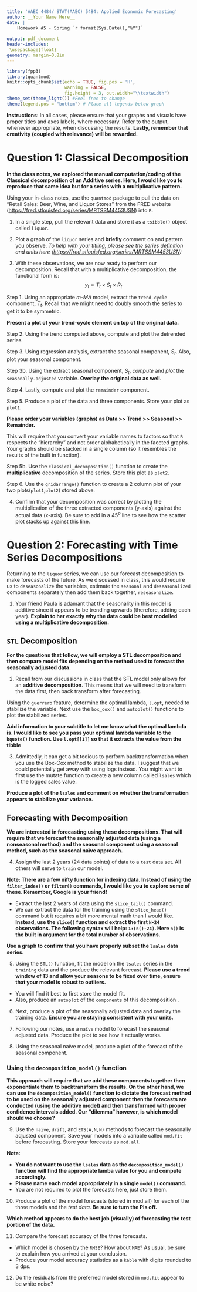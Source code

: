 ```yaml
---
title: 'AAEC 4484/ STAT(AAEC) 5484: Applied Economic Forecasting'
author: __Your Name Here__
date: |
    Homework #5 - Spring `r format(Sys.Date(),"%Y")`
     
output: pdf_document
header-includes:
 \usepackage{float}
geometry: margin=0.8in
---
```


```r
library(fpp3)
library(quantmod)
knitr::opts_chunk$set(echo = TRUE, fig.pos = 'H',
                      warning = FALSE,
                      fig.height = 3, out.width="\\textwidth") 
theme_set(theme_light()) #Feel free to change
theme(legend.pos = "bottom") # Place all legends below graph
```

**Instructions**: In all cases, please ensure that your graphs and visuals have proper titles and axes labels, where necessary. Refer to the output, whenever appropriate, when discussing the results. **Lastly, remember that creativity (coupled with relevance) will be rewarded.**


# Question 1: Classical Decomposition

**In the class notes, we explored the manual computation/coding of the Classical decomposition of an Additive series. Here, I would like you to reproduce that same idea but for a series with a multiplicative pattern.**

Using your in-class notes, use the `quantmod` package to pull the data on "Retail Sales: Beer, Wine, and Liquor Stores" from the FRED website (<https://fred.stlouisfed.org/series/MRTSSM4453USN>) into `R`. 

1. In a single step, pull the relevant data and store it as a `tsibble()` object called `liquor`. 



2. Plot a graph of the `liquor` series and **briefly** comment on and pattern you observe. 
*To help with your titling, please see the series definition and units here (<https://fred.stlouisfed.org/series/MRTSSM4453USN>)* 



3. With these observations, we are now ready to perform our decomposition. Recall that with a multiplicative decomposition, the functional form is:
$$y_t = T_t \times S_t \times R_t $$

Step 1. Using an appropriate *m-MA* model, extract the `trend-cycle` component, $T_t$. Recall that we might need to doubly smooth the series to get it to be symmetric.

**Present a plot of your trend-cycle element on top of the original data.**



Step 2. Using the trend computed above, compute and plot the detrended series



Step 3. Using regression analysis, extract the seasonal component, $S_t$. Also, plot your seasonal component.



Step 3b. Using the extract seasonal component, $S_t$, *compute* and *plot* the `seasonally-adjusted` variable. **Overlay the original data as well.**



Step 4. Lastly, compute and plot the `remainder` component.



Step 5. Produce a plot of the data and three components. Store your plot as `plot1`.

**Please order your variables (graphs) as Data >> Trend >> Seasonal >> Remainder.** 

This will require that you convert your variable names to factors so that `R` respects the "hierarchy" and not order alphabetically in the faceted graphs. Your graphs should be stacked in a single column (so it resembles the results of the built in function).


Step 5b. Use the `classical_decomposition()` function to create the **multiplicative** decomposition of the series. Store this plot as `plot2`.



Step 6. Use the `gridarrange()` function to create a 2 column plot of your two plots(`plot1`,`plot2`) stored above.




4. Confirm that your decomposition was correct by plotting the multiplication of the three extracted components (y-axis) against the actual data (x-axis). Be sure to add in a $45^o$ line to see how the scatter plot stacks up against this line.




\newpage

# Question 2: Forecasting with Time Series Decompositions

Returning to the `liquor` series, we can use our forecast decomposition to make forecasts of the future. As we discussed in class, this would require us to `deseasonalize` the variables, estimate the `seasonal` and `deseasonalized` components separately then add them back together, `reseasonalize`.

1. Your friend Paula is adamant that the seasonality in this model is additive since it appears to be trending upwards (therefore, adding each year). **Explain to her exactly why the data could be best modelled using a multiplicative decomposition.**


## `STL` Decomposition

**For the questions that follow, we will employ a STL decomposition and then compare model fits depending on the method used to forecast the seasonally adjusted data.**

2. Recall from our discussions in class that the STL model only allows for an **additive decomposition**. This means that we will need to transform the data first, then back transform after forecasting. 

Using the `guerrero` feature, determine the optimal lambda, `l.opt`, needed to stabilize the variable. Next use the `box_cox()` and `autoplot()` functions to plot the stabilized series. 

**Add information to your subtitle to let me know what the optimal lambda is. I would like to see you pass your optimal lambda variable to the `bquote()` function. Use `l.opt[[1]]` so that it extracts the value from the tibble**



3. Admittedly, it can get a bit tedious to perform backtransformation when you use the Box-Cox method to stabilize the data. I suggest that we could potentially get away with using logs instead. You might want to first use the mutate function to create a new column called `lsales` which is the logged sales value.

**Produce a plot of the `lsales` and comment on whether the transformation appears to stabilize your variance.**



## Forecasting with Decomposition

**We are interested in forecasting using these decompositions. That will require that we forecast the seasonally adjusted data (using a nonseasonal method) and the seasonal component using a seasonal method, such as the seasonal naïve approach.**

4. Assign the last 2 years (24 data points) of data to a `test` data set. All others will serve to `train` our model. 

**Note: There are a few nifty function for indexing data. Instead of using the `filter_index()` or `filter()` commands, I would like you to explore some of these. Remember, Google is your friend!** 

- Extract the last 2 years of data using the `slice_tail()` command.
- We can extract the data for the training using the `slice_head()` command but it requires a bit more mental math than I would like. **Instead, use the `slice()` function and extract the first `N-24` observations. The following syntax will help: `1:(n()-24)`. Here `n()` is the built in argument for the total number of observations.**

**Use a graph to confirm that you have properly subset the `lsales` data series.**



5. Using the `STL()` function, fit the model on the `lsales` series in the `training` data and the produce the relevant forecast. **Please use a trend window of 13 and allow your seasons to be fixed over time, ensure that your model is robust to outliers.**

- You will find it best to first store the model fit. 
- Also, produce an `autoplot` of the `components` of this decomposition . 



6. Next, produce a plot of the seasonally adjusted data and overlay the training data. **Ensure you are staying consistent with your units.**



7. Following our notes, use a `naïve` model to forecast the seasonal adjusted data. Produce the plot to see how it actually works. 



8. Using the seasonal naïve model, produce a plot of the forecast of the seasonal component.



### Using the `decomposition_model()` function

**This approach will require that we add these components together then exponentiate them to backtransform the results. On the other hand, we can use the `decomposition_model()` function to dictate the forecast method to be used on the seasonally adjusted component then the forecasts are conducted (using the additive model) and then transformed with proper confidence intervals added. Our "dilemma" however, is which model should we choose?**

9. Use the `naive`, `drift`, and `ETS(A,N,N)` methods to forecast the seasonally adjusted component.  Save your models into a variable called `mod.fit` before forecasting. Store your forecasts as `mod.all`.

**Note:**

- **You do not want to use the `lsales` data as the `decomposition_model()` function will find the appropriate lamba value for you and compute accordingly.**
- **Please name each model appropriately in a single `model()` command.**
- You are not required to plot the forecasts here, just store them.




10. Produce a plot of the model forecasts (stored in mod.all) for each of the three models and the *test data*. **Be sure to turn the PIs off.**

**Which method appears to do the best job (visually) of forecasting the test portion of the data.**




11. Compare the forecast accuracy of the three forecasts.

- Which model is chosen by the `RMSE`? How about `MAE`? As usual, be sure to explain how you arrived at your conclusion.
- Produce your model accuracy statistics as a `kable` with digits rounded to 3 dps. 



12. Do the residuals from the preferred model stored in `mod.fit` appear to be white noise?

